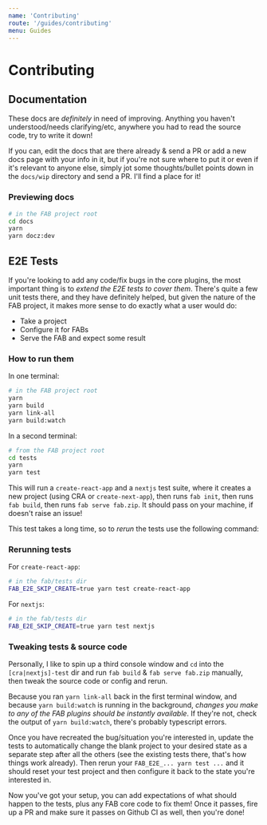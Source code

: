```yaml
---
name: 'Contributing'
route: '/guides/contributing'
menu: Guides
---
```


# Contributing

## Documentation

These docs are _definitely_ in need of improving. Anything you haven't understood/needs clarifying/etc, anywhere you had to read the source code, try to write it down!

If you can, edit the docs that are there already & send a PR or add a new docs page with your info in it, but if you're not sure where to put it or even if it's relevant to anyone else, simply jot some thoughts/bullet points down in the `docs/wip` directory and send a PR. I'll find a place for it!

### Previewing docs

```sh
# in the FAB project root
cd docs
yarn
yarn docz:dev
```

## E2E Tests

If you're looking to add any code/fix bugs in the core plugins, the most important thing is to _extend the E2E tests to cover them_. There's quite a few unit tests there, and they have definitely helped, but given the nature of the FAB project, it makes more sense to do exactly what a user would do:

* Take a project
* Configure it for FABs
* Serve the FAB and expect some result

### How to run them

In one terminal:

```sh
# in the FAB project root
yarn
yarn build
yarn link-all
yarn build:watch
```

In a second terminal:

```sh
# from the FAB project root
cd tests
yarn
yarn test
```

This will run a `create-react-app` and a `nextjs` test suite, where it creates a new project (using CRA or `create-next-app`), then runs `fab init`, then runs `fab build`, then runs `fab serve fab.zip`. It should pass on your machine, if doesn't raise an issue!

This test takes a long time, so to _rerun_ the tests use the following command:

### Rerunning tests

For `create-react-app`:

```sh
# in the fab/tests dir
FAB_E2E_SKIP_CREATE=true yarn test create-react-app
```

For `nextjs`:

```sh
# in the fab/tests dir
FAB_E2E_SKIP_CREATE=true yarn test nextjs
```

### Tweaking tests & source code

Personally, I like to spin up a third console window and `cd` into the `[cra|nextjs]-test` dir and run `fab build` & `fab serve fab.zip` manually, then tweak the source code or config and rerun.

Because you ran `yarn link-all` back in the first terminal window, and because `yarn build:watch` is running in the background, _changes you make to any of the FAB plugins should be instantly available_. If they're not, check the output of `yarn build:watch`, there's probably typescript errors.

Once you have recreated the bug/situation you're interested in, update the tests to automatically change the blank project to your desired state as a separate step after all the others (see the existing tests there, that's how things work already). Then rerun your `FAB_E2E_... yarn test ...` and it should reset your test project and then configure it back to the state you're interested in.

Now you've got your setup, you can add expectations of what should happen to the tests, plus any FAB core code to fix them! Once it passes, fire up a PR and make sure it passes on Github CI as well, then you're done!
